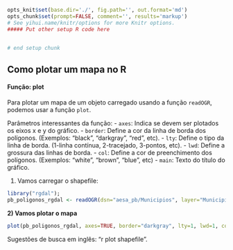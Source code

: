 ```r
opts_knit$set(base.dir='./', fig.path='', out.format='md')
opts_chunk$set(prompt=FALSE, comment='', results='markup')
# See yihui.name/knitr/options for more Knitr options.
##### Put other setup R code here


# end setup chunk
```

## Como plotar um mapa no R

#### Função: plot

Para plotar um mapa de um objeto carregado usando a função `readOGR`, podemos usar a função `plot`.

Parâmetros interessantes da função: 
- `axes`: Indica se devem ser plotados os eixos x e y do gráfico.
- `border`: Define a cor da linha de borda dos polígonos. (Exemplos: "black", "darkgray", "red", etc).
- `lty`: Define o tipo da linha de borda. (1-linha contínua, 2-tracejado, 3-pontos, etc).
- `lwd`: Define a grossura das linhas de borda.
- `col`: Define a cor de preenchimento dos polígonos. (Exemplos: "white", "brown", "blue", etc)
- `main`: Texto do título do gráfico.

1) Vamos carregar o shapefile:
```r
library("rgdal");
pb_poligonos_rgdal <- readOGR(dsn="aesa_pb/Municipios", layer="Municipios", verbose=FALSE, stringsAsFactors=FALSE);
```

**2) Vamos plotar o mapa**
```r
plot(pb_poligonos_rgdal, axes=TRUE, border="darkgray", lty=1, lwd=1, col="white", main="Mapa dos municipios do Estado da Paraiba");
```

Sugestões de busca em inglês: "r plot shapefile".
